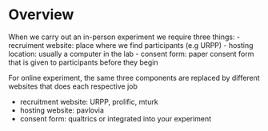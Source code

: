 # Overview

When we carry out an in-person experiment we require three things: 
- recruiment website: place where we find participants (e.g URPP)
- hosting location: usually a computer in the lab
- consent form: paper consent form that is given to participants before they begin

For online experiment, the same three components are replaced by different websites that does each respective job

- recruitment website: URPP, prolific, mturk
- hosting website: pavlovia
- consent form: qualtrics or integrated into your experiment 



